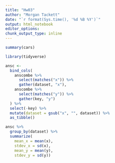 ```yaml
---
title: "Hw03"
author: "Morgan Tackett"
date: "`r format(Sys.time(), '%d %B %Y')`"
output: html_notebook
editor_options:
chunk_output_type: inline
---
```

```r
summary(cars)
```

```r
library(tidyverse)
```
```r
ansc <- 
  bind_cols(
    anscombe %>% 
      select(matches("x")) %>% 
      gather(dataset, "x"),
    anscombe %>% 
      select(matches("y")) %>% 
      gather(key, "y")
  ) %>% 
  select(-key) %>% 
  mutate(dataset = gsub("x", "", dataset)) %>% 
  as_tibble()
```

```r
ansc %>%
  group_by(dataset) %>% 
  summarize(
    mean_x = mean(x),
    stdev_x = sd(x),
    mean_y = mean(y),
    stdev_y = sd(y))
```
 

